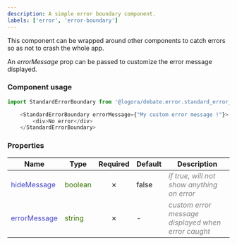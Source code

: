 ```yaml
---
description: A simple error boundary component.
labels: ['error', 'error-boundary']
---
```



This component can be wrapped around other components to catch errors so as not to crash the whole app.

An _errorMessage_ prop can be passed to customize the error message displayed.

### Component usage
```js
import StandardErrorBoundary from '@logora/debate.error.standard_error_boundary';
```
```js
    <StandardErrorBoundary errorMessage={"My custom error message !"}>
        <div>No error</div>
    </StandardErrorBoundary>
```

### Properties
| **Name**      | **Type** | **Required** | **Default** | **Description** |
| ----------- | ----------- | :-----------: | ----------- | ----------- |
| <font color='#4646c6'>hideMessage</font> | <font color="#397300">boolean</font> | &cross; | false | <font color="grey">*if true, will not show anything on error*</font> |
| <font color='#4646c6'>errorMessage</font> | <font color="#397300">string</font> | &cross; | - | <font color="grey">*custom error message displayed when error caught*</font> |